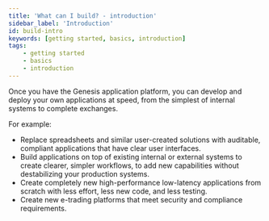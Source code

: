 ```yaml
---
title: 'What can I build? - introduction'
sidebar_label: 'Introduction'
id: build-intro
keywords: [getting started, basics, introduction]
tags:
    - getting started
    - basics
    - introduction
---
```


Once you have the Genesis application platform, you can develop and deploy your own applications at speed, from the simplest of internal systems to complete exchanges.

For example:

- Replace spreadsheets and similar user-created solutions with auditable, compliant applications that have clear user interfaces.
- Build applications on top of existing internal or external systems to create clearer, simpler workflows, to add new capabilities without destabilizing your production systems.
- Create completely new high-performance low-latency applications from scratch with less effort, less new code, and less testing.
- Create new e-trading platforms that meet security and compliance requirements.
